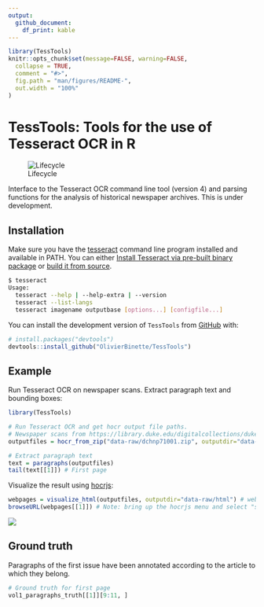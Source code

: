 ```yaml
---
output: 
  github_document:
    df_print: kable
---
```


<!-- README.md is generated from README.Rmd. Please edit that file -->

```r
library(TessTools)
knitr::opts_chunk$set(message=FALSE, warning=FALSE,
  collapse = TRUE,
  comment = "#>",
  fig.path = "man/figures/README-",
  out.width = "100%"
)
```

# TessTools: Tools for the use of Tesseract OCR in R

![Lifecycle](https://img.shields.io/badge/lifecycle-experimental-orange.svg)

Interface to the Tesseract OCR command line tool (version 4) and parsing functions for the analysis of historical newspaper archives. This is under development.


## Installation

Make sure you have the [tesseract](https://github.com/tesseract-ocr/tesseract) command line program installed and available in PATH. You can either [Install Tesseract via pre-built binary package](https://tesseract-ocr.github.io/tessdoc/Home.html)
or [build it from source](https://tesseract-ocr.github.io/tessdoc/Compiling.html).

```bash
$ tesseract
Usage:
  tesseract --help | --help-extra | --version
  tesseract --list-langs
  tesseract imagename outputbase [options...] [configfile...]
```

You can install the development version of `TessTools` from [GitHub](https://github.com/) with:

``` r
# install.packages("devtools")
devtools::install_github("OlivierBinette/TessTools")
```
## Example

Run Tesseract OCR on newspaper scans. Extract paragraph text and bounding boxes:

```r
library(TessTools)

# Run Tesseract OCR and get hocr output file paths.
# Newspaper scans from https://library.duke.edu/digitalcollections/dukechronicle_dchnp71001/
outputfiles = hocr_from_zip("data-raw/dchnp71001.zip", outputdir="data-raw/hocr", exdir="data-raw/img")

# Extract paragraph text
text = paragraphs(outputfiles)
tail(text[[1]]) # First page
```

Visualize the result using [hocrjs](https://github.com/kba/hocrjs):

```r
webpages = visualize_html(outputfiles, outputdir="data-raw/html") # webpage is at data-raw/html/dchnp71001-html
browseURL(webpages[[1]]) # Note: bring up the hocrjs menu and select "show background image"
```

![](hocrjs.png)

## Ground truth

Paragraphs of the first issue have been annotated according to the article to which they belong.

```r
# Ground truth for first page
vol1_paragraphs_truth[[1]][9:11, ]
```
